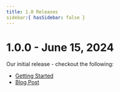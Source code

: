 ```yaml
---
title: 1.0 Releases
sidebar:{ hasSidebar: false }
---
```



# 1.0.0 - June 15, 2024

Our initial release - checkout the following:
* [Getting Started](/client/mediator/)
* [Blog Post](/blog/mediator1/)